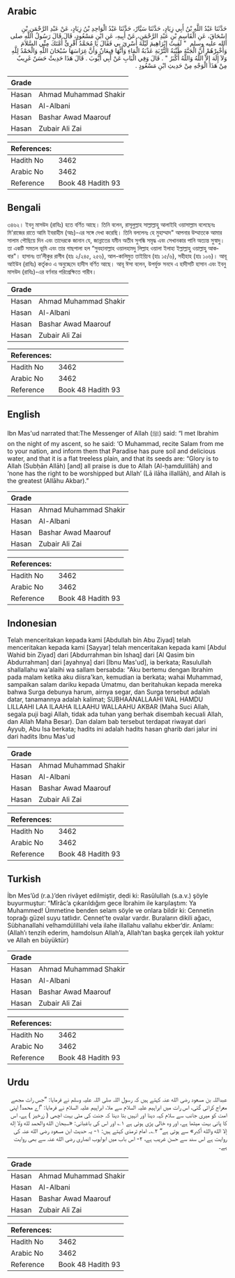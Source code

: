 ## Arabic


<div dir="rtl" lang="ar" style={{fontSize:'larger',backgroundColor:'#f8f9fa',padding:20}}>
حَدَّثَنَا عَبْدُ اللَّهِ بْنُ أَبِي زِيَادٍ، حَدَّثَنَا سَيَّارٌ، حَدَّثَنَا عَبْدُ الْوَاحِدِ بْنُ زِيَادٍ، عَنْ عَبْدِ الرَّحْمَنِ بْنِ إِسْحَاقَ، عَنِ الْقَاسِمِ بْنِ عَبْدِ الرَّحْمَنِ، عَنْ أَبِيهِ، عَنِ ابْنِ مَسْعُودٍ، قَالَ قَالَ رَسُولُ اللَّهِ صلى الله عليه وسلم ‏ "‏ لَقِيتُ إِبْرَاهِيمَ لَيْلَةَ أُسْرِيَ بِي فَقَالَ يَا مُحَمَّدُ أَقْرِئْ أُمَّتَكَ مِنِّي السَّلاَمَ وَأَخْبِرْهُمْ أَنَّ الْجَنَّةَ طَيِّبَةُ التُّرْبَةِ عَذْبَةُ الْمَاءِ وَأَنَّهَا قِيعَانٌ وَأَنَّ غِرَاسَهَا سُبْحَانَ اللَّهِ وَالْحَمْدُ لِلَّهِ وَلاَ إِلَهَ إِلاَّ اللَّهُ وَاللَّهُ أَكْبَرُ ‏"‏ ‏.‏ قَالَ وَفِي الْبَابِ عَنْ أَبِي أَيُّوبَ ‏.‏ قَالَ هَذَا حَدِيثٌ حَسَنٌ غَرِيبٌ مِنْ هَذَا الْوَجْهِ مِنْ حَدِيثِ ابْنِ مَسْعُودٍ ‏.‏
</div>
<div style={{backgroundColor:'#f8f9fa',padding:20, marginBottom: 10}}><table> <thead> <tr> <th>Grade</th> <th></th> </tr> </thead> <tbody> <tr><td>Hasan</td><td>Ahmad Muhammad Shakir</td></tr><tr><td>Hasan</td><td>Al-Albani</td></tr><tr><td>Hasan</td><td>Bashar Awad Maarouf</td></tr><tr><td>Hasan</td><td>Zubair Ali Zai</td></tr></tbody></table><table> <thead> <tr> <th>References:</th> <th></th> </tr> </thead> <tbody><tr><td>Hadith No</td><td>3462</td></tr><tr><td>Arabic No</td><td>3462</td></tr><tr><td>Reference</td><td>Book 48 Hadith 93</td></tr></tbody></table></div>

## Bengali


<div dir="ltr" lang="bn" style={{fontSize:'larger',backgroundColor:'#f8f9fa',padding:20}}>
৩৪৬২। ইবনু মাসউদ (রাযিঃ) হতে বর্ণিত আছে। তিনি বলেন, রাসূলুল্লাহ সাল্লাল্লাহু আলাইহি ওয়াসাল্লাম বলেছেনঃ মি'রাজের রাতে আমি ইবরাহীম (আঃ)-এর সঙ্গে দেখা করেছি। তিনি বললেনঃ হে মুহাম্মাদ" আপনার উম্মাতকে আমার সালাম পৌছিয়ে দিন এবং তাদেরকে জানান যে, জান্নাতের যমীন অতীব সুগন্ধি সমৃদ্ধ এবং সেখানকার পানি অত্যন্ত সুস্বাদু। তা একটি সমতল ভূমি এবং তার গাছপালা হল “সুবহানাল্লাহ ওয়ালহামদু লিল্লাহ ওয়ালা ইলাহা ইল্লাল্লাহু ওয়াল্লাহু আকবার"। হাসানঃ তা’লীকুর রাগীব (হাঃ ২/২৪৫, ২৫৬), আল-কালিমুত তাইয়্যিব (হাঃ ১৫/৬), সহীহাহ (হাঃ ১০৬)। আবূ আইউব (রাযিঃ) কর্তৃকও এ অনুচ্ছেদে হাদীস বর্ণিত আছে। আবূ ঈসা বলেন, উপর্যুক্ত সনদে এ হাদীসটি হাসান এবং ইবনু মাসউদ (রাযিঃ)-এর বর্ণনার পরিপ্রেক্ষিতে গারীব।
</div>
<div style={{backgroundColor:'#f8f9fa',padding:20, marginBottom: 10}}><table> <thead> <tr> <th>Grade</th> <th></th> </tr> </thead> <tbody> <tr><td>Hasan</td><td>Ahmad Muhammad Shakir</td></tr><tr><td>Hasan</td><td>Al-Albani</td></tr><tr><td>Hasan</td><td>Bashar Awad Maarouf</td></tr><tr><td>Hasan</td><td>Zubair Ali Zai</td></tr></tbody></table><table> <thead> <tr> <th>References:</th> <th></th> </tr> </thead> <tbody><tr><td>Hadith No</td><td>3462</td></tr><tr><td>Arabic No</td><td>3462</td></tr><tr><td>Reference</td><td>Book 48 Hadith 93</td></tr></tbody></table></div>

## English


<div dir="ltr" lang="en" style={{fontSize:'larger',backgroundColor:'#f8f9fa',padding:20}}>
Ibn Mas'ud narrated that:The Messenger of Allah (ﷺ) said: “I met Ibrahim on the night of my ascent, so he said: ‘O Muhammad, recite Salam from me to your nation, and inform them that Paradise has pure soil and delicious water, and that it is a flat treeless plain, and that its seeds are: “Glory is to Allah (Subḥān Allāh) [and] all praise is due to Allah (Al-ḥamdulillāh) and ‘none has the right to be worshipped but Allah’ (Lā ilāha illallāh), and Allah is the greatest (Allāhu Akbar).”
</div>
<div style={{backgroundColor:'#f8f9fa',padding:20, marginBottom: 10}}><table> <thead> <tr> <th>Grade</th> <th></th> </tr> </thead> <tbody> <tr><td>Hasan</td><td>Ahmad Muhammad Shakir</td></tr><tr><td>Hasan</td><td>Al-Albani</td></tr><tr><td>Hasan</td><td>Bashar Awad Maarouf</td></tr><tr><td>Hasan</td><td>Zubair Ali Zai</td></tr></tbody></table><table> <thead> <tr> <th>References:</th> <th></th> </tr> </thead> <tbody><tr><td>Hadith No</td><td>3462</td></tr><tr><td>Arabic No</td><td>3462</td></tr><tr><td>Reference</td><td>Book 48 Hadith 93</td></tr></tbody></table></div>

## Indonesian


<div dir="ltr" lang="id" style={{fontSize:'larger',backgroundColor:'#f8f9fa',padding:20}}>
Telah menceritakan kepada kami [Abdullah bin Abu Ziyad] telah menceritakan kepada kami [Sayyar] telah menceritakan kepada kami [Abdul Wahid bin Ziyad] dari [Abdurrahman bin Ishaq] dari [Al Qasim bin Abdurrahman] dari [ayahnya] dari [Ibnu Mas'ud], ia berkata; Rasulullah shallallahu wa'alaihi wa sallam bersabda: "Aku bertemu dengan Ibrahim pada malam ketika aku diisra'kan, kemudian ia berkata; wahai Muhammad, sampaikan salam dariku kepada Umatmu, dan beritahukan kepada mereka bahwa Surga debunya harum, airnya segar, dan Surga tersebut adalah datar, tanamannya adalah kalimat; SUBHAANALLAAHI WAL HAMDU LILLAAHI LAA ILAAHA ILLAAHU WALLAAHU AKBAR (Maha Suci Allah, segala puji bagi Allah, tidak ada tuhan yang berhak disembah kecuali Allah, dan Allah Maha Besar). Dan dalam bab tersebut terdapat riwayat dari Ayyub, Abu Isa berkata; hadits ini adalah hadits hasan gharib dari jalur ini dari hadits Ibnu Mas'ud
</div>
<div style={{backgroundColor:'#f8f9fa',padding:20, marginBottom: 10}}><table> <thead> <tr> <th>Grade</th> <th></th> </tr> </thead> <tbody> <tr><td>Hasan</td><td>Ahmad Muhammad Shakir</td></tr><tr><td>Hasan</td><td>Al-Albani</td></tr><tr><td>Hasan</td><td>Bashar Awad Maarouf</td></tr><tr><td>Hasan</td><td>Zubair Ali Zai</td></tr></tbody></table><table> <thead> <tr> <th>References:</th> <th></th> </tr> </thead> <tbody><tr><td>Hadith No</td><td>3462</td></tr><tr><td>Arabic No</td><td>3462</td></tr><tr><td>Reference</td><td>Book 48 Hadith 93</td></tr></tbody></table></div>

## Turkish


<div dir="ltr" lang="tr" style={{fontSize:'larger',backgroundColor:'#f8f9fa',padding:20}}>
İbn Mes’ûd (r.a.)’den rivâyet edilmiştir, dedi ki: Rasûlullah (s.a.v.) şöyle buyurmuştur: “Mîrâc’a çıkarıldığım gece İbrahim ile karşılaştım: Ya Muhammed! Ümmetine benden selam söyle ve onlara bildir ki: Cennetin toprağı güzel suyu tatlıdır. Cennet’te ovalar vardır. Buraların dikili ağacı, Sübhanallahi velhamdülillahi vela ilahe illallahu vallahu ekber’dir. Anlamı: (Allah’ı tenzih ederim, hamdolsun Allah’a, Allah’tan başka gerçek ilah yoktur ve Allah en büyüktür)
</div>
<div style={{backgroundColor:'#f8f9fa',padding:20, marginBottom: 10}}><table> <thead> <tr> <th>Grade</th> <th></th> </tr> </thead> <tbody> <tr><td>Hasan</td><td>Ahmad Muhammad Shakir</td></tr><tr><td>Hasan</td><td>Al-Albani</td></tr><tr><td>Hasan</td><td>Bashar Awad Maarouf</td></tr><tr><td>Hasan</td><td>Zubair Ali Zai</td></tr></tbody></table><table> <thead> <tr> <th>References:</th> <th></th> </tr> </thead> <tbody><tr><td>Hadith No</td><td>3462</td></tr><tr><td>Arabic No</td><td>3462</td></tr><tr><td>Reference</td><td>Book 48 Hadith 93</td></tr></tbody></table></div>

## Urdu


<div dir="rtl" lang="ur" style={{fontSize:'larger',backgroundColor:'#f8f9fa',padding:20}}>
عبداللہ بن مسعود رضی الله عنہ کہتے ہیں کہ رسول اللہ صلی اللہ علیہ وسلم نے فرمایا: ”جس رات مجھے معراج کرائی گئی، اس رات میں ابراہیم علیہ السلام سے ملا، ابراہیم علیہ السلام نے فرمایا: ”اے محمد! اپنی امت کو میری جانب سے سلام کہہ دینا اور انہیں بتا دینا کہ جنت کی مٹی بہت اچھی ( زرخیز ) ہے، اس کا پانی بہت میٹھا ہے، اور وہ خالی پڑی ہوئی ہے ۱؎ اور اس کی باغبانی: «سبحان الله والحمد لله ولا إله إلا الله والله أكبر» سے ہوتی ہے“ ۲؎۔ امام ترمذی کہتے ہیں: ۱- یہ حدیث ابن مسعود رضی الله عنہ کی روایت ہے اس سند سے حسن غریب ہے، ۲- اس باب میں ابوایوب انصاری رضی الله عنہ سے بھی روایت ہے۔
</div>
<div style={{backgroundColor:'#f8f9fa',padding:20, marginBottom: 10}}><table> <thead> <tr> <th>Grade</th> <th></th> </tr> </thead> <tbody> <tr><td>Hasan</td><td>Ahmad Muhammad Shakir</td></tr><tr><td>Hasan</td><td>Al-Albani</td></tr><tr><td>Hasan</td><td>Bashar Awad Maarouf</td></tr><tr><td>Hasan</td><td>Zubair Ali Zai</td></tr></tbody></table><table> <thead> <tr> <th>References:</th> <th></th> </tr> </thead> <tbody><tr><td>Hadith No</td><td>3462</td></tr><tr><td>Arabic No</td><td>3462</td></tr><tr><td>Reference</td><td>Book 48 Hadith 93</td></tr></tbody></table></div>